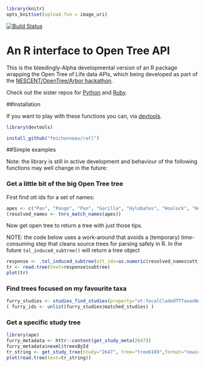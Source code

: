```r
library(knitr)
opts_knit$set(upload.fun = image_uri)

```
[![Build Status](https://travis-ci.org/fmichonneau/rotl.svg)](https://travis-ci.org/fmichonneau/rotl.svg)

# An R interface to Open Tree API

This is the bleedingly-Alpha developmental version of an R package wrapping the
Open Tree of Life data APIs, which being developed as part of the
[NESCENT/OpenTree/Arbor
hackathon](http://blog.opentreeoflife.org/2014/06/11/apply-for-tree-for-all-a-hackathon-to-access-opentree-resources/).

Check out the sister repos for
[Python](https://github.com/OpenTreeOfLife/opentree-interfaces/tree/master/python)
and [Ruby](https://github.com/SpeciesFileGroup/bark). 

##Installation

If you want to play with these functions you can, via
[devtools](https://github.com/hadley/devtools).

```r
library(devtools)

install_github("fmichonneau/rotl")
```

##Simple examples

Note: the library is still in active development and behaviour of the following
functions may well change in the future:

### Get a little bit of the big Open Tree tree

First find ott ids for a set of names:

```r
apes <- c("Pan", "Pongo", "Pan", "Gorilla", "Hylobates", "Hoolock", "Homo")
(resolved_names <- tnrs_match_names(apes))
```
Now get open tree to return a tree with just those tips. 

NOTE: the code below uses a work-around that avoids a (temporary) time-consuming step that cleans source trees for parsing safely in R. In the future `tol_induced_subtree()` will return a tree object

```r
response <- .tol_induced_subtree(ott_ids=as.numeric(resolved_names$ott_id))
tr <- read.tree(text=response$subtree)
plot(tr)
```


### Find trees focused on my favourite taxa

```r
furry_studies <- studies_find_studies(property="ot:focalCladeOTTTaxonName", value="Mammalia")
( furry_ids <- unlist(furry_studies$matched_studies) )

```

### Get a specific study tree
```r
library(ape)
furry_metadata <- httr::content(get_study_meta(2647))
furry_metadata$nexml$treesById
tr_string <- get_study_tree(study="2647", tree="tree6169",format="newick")
plot(read.tree(text=tr_string))
```
